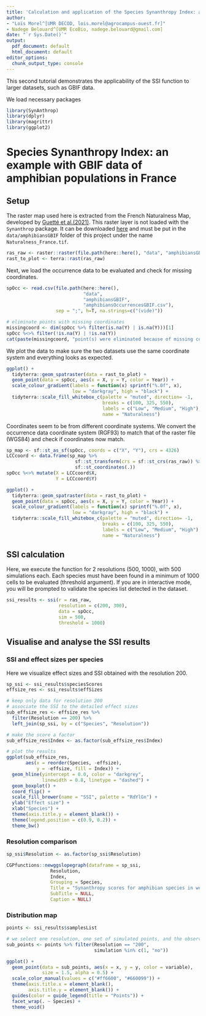 ```yaml
---
title: 'Calculation and application of the Species Synanthropy Index: additional example'
author:
- "Loïs Morel^[UMR DECOD, lois.morel@agrocampus-ouest.fr]"
- Nadege Belouard^[UMR EcoBio, nadege.belouard@gmail.com]
date: "`r Sys.Date()`"
output:
  pdf_document: default
  html_document: default
editor_options:
  chunk_output_type: console
---
```


This second tutorial demonstrates the applicability of the SSI function to larger datasets, such as GBIF data.

We load necessary packages
```r

library(SynAnthrop)
library(dplyr)
library(magrittr)
library(ggplot2)
```

# Species Synanthropy Index: an example with GBIF data of amphibian populations in France

## Setup

The raster map used here is extracted from the French Naturalness Map, developed by [Guetté et al.(2021)](https://uicn.fr/CartNat/CartNat_Donnees/Note_technique_m%C3%A9thodologique/Projet%20CARTNAT_note%20technique_2021.pdf). This raster layer is not loaded with the `Synanthrop` package. It can be downloaded [here](https://uicn.fr/CartNat/CartNat_Donnees/) and must be put in the `data/amphibiansGBIF` folder of this project under the name `Naturalness_France.tif`.

```r

ras_raw <- raster::raster(file.path(here::here(), "data", "amphibiansGBIF", "Naturalness_France.tif"))
rast_to_plot <- terra::rast(ras_raw)
```

Next, we load the occurrence data to be evaluated and check for missing coordinates.

```r

spOcc <- read.csv(file.path(here::here(), 
                            "data", 
                            "amphibiansGBIF", 
                            "amphibiansOccurrencesGBIF.csv"), 
                  sep = ";", h=T, na.strings=c("(vide)"))

# eliminate points with missing coordinates
missingcoord <- dim(spOcc %>% filter(is.na(Y) | is.na(Y)))[1]
spOcc %<>% filter(!is.na(Y) | !is.na(Y))
cat(paste(missingcoord, "point(s) were eliminated because of missing coordinates"))
```


We plot the data to make sure the two datasets use the same coordinate system and everything looks as expected.

```r

ggplot() + 
  tidyterra::geom_spatraster(data = rast_to_plot) +
  geom_point(data = spOcc, aes(x = X, y = Y, color = Year)) +
  scale_colour_gradient(labels = function(x) sprintf("%.0f", x),
                        low = "darkgray", high = "black") +
  tidyterra::scale_fill_whitebox_c(palette = "muted", direction= -1,
                                   breaks = c(100, 325, 550),
                                   labels = c("Low", "Medium", "High"),
                                   name = "Naturalness")
```

Coordinates seem to be from different coordinate systems. We convert the occurrence data coordinate system (RGF93) to match that of the raster file (WGS84) and check if coordinates now match.

```r

sp_map <- sf::st_as_sf(spOcc, coords = c("X", "Y"), crs = 4326)
LCCcoord <- data.frame(sp_map %>% 
                         sf::st_transform(crs = sf::st_crs(ras_raw)) %>% 
                         sf::st_coordinates(.))
spOcc %<>% mutate(X = LCCcoord$X,
                  Y = LCCcoord$Y)

ggplot() + 
  tidyterra::geom_spatraster(data = rast_to_plot) +
  geom_point(data = spOcc, aes(x = X, y = Y, color = Year)) +
  scale_colour_gradient(labels = function(x) sprintf("%.0f", x),
                        low = "darkgray", high = "black") +
  tidyterra::scale_fill_whitebox_c(palette = "muted", direction= -1,
                                   breaks = c(100, 325, 550),
                                   labels = c("Low", "Medium", "High"),
                                   name = "Naturalness")
```



## SSI calculation

Here, we execute the function for 2 resolutions (500, 1000), with 500 simulations each. Each species must have been found in a minimum of 1000 cells to be evaluated (threshold argument). If you are in interactive mode, you will be prompted to validate the species list detected in the dataset.

```r

ssi_results <- ssi(r = ras_raw, 
                   resolution = c(200, 300),
                   data = spOcc, 
                   sim = 500, 
                   threshold = 1000)
```


## Visualise and analyse the SSI results

### SSI and effect sizes per species

Here we visualize effect sizes and SSI obtained with the resolution 200.

```r

sp_ssi <- ssi_results$speciesScores
effsize_res <- ssi_results$effSizes

# keep only data for resolution 200
# associate the SSI to the detailed effect sizes
sub_effsize_res <- effsize_res %>% 
  filter(Resolution == 200) %>% 
  left_join(sp_ssi, by = c("Species", "Resolution"))

# make the score a factor
sub_effsize_res$Index <- as.factor(sub_effsize_res$Index)

# plot the results
ggplot(sub_effsize_res, 
       aes(x = reorder(Species, -effsize), 
           y = -effsize, fill = Index)) +
  geom_hline(yintercept = 0.0, color = "darkgrey", 
             linewidth = 0.8, linetype = "dashed") +
  geom_boxplot() + 
  coord_flip() +
  scale_fill_brewer(name = "SSI", palette = "RdYlGn") +
  ylab("Effect size") +
  xlab("Species") +
  theme(axis.title.y = element_blank()) +
  theme(legend.position = c(0.9, 0.2)) +
  theme_bw()

```


### Resolution comparison

```r

sp_ssi$Resolution <- as.factor(sp_ssi$Resolution)

CGPfunctions::newggslopegraph(dataframe = sp_ssi,
                Resolution,
                Index,
                Grouping = Species,
                Title = "Synanthropy scores for amphibian species in western France",
                SubTitle = NULL,
                Caption = NULL)

```

### Distribution map

```r

points <- ssi_results$samplesList

# we select one resolution, one set of simulated points, and the observed points
sub_points <- points %>% filter(Resolution == "200",
                                simulation %in% c(1, "no"))

ggplot() + 
  geom_point(data = sub_points, aes(x = x, y = y, color = variable), 
             size = 1.5, alpha = 0.5) +
  scale_color_manual(values = c("#ff6600", "#660099")) +
  theme(axis.title.x = element_blank(),
        axis.title.y = element_blank()) +
  guides(color = guide_legend(title = "Points")) +
  facet_wrap(. ~ Species) +
  theme_void()

```


